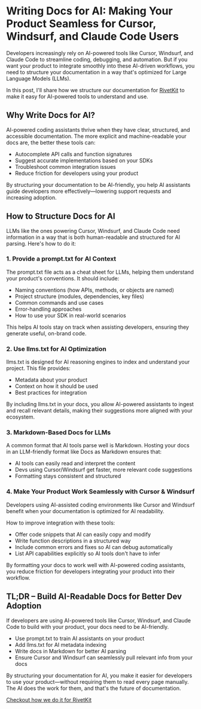 
# Writing Docs for AI: Making Your Product Seamless for Cursor, Windsurf, and Claude Code Users

Developers increasingly rely on AI-powered tools like Cursor, Windsurf, and Claude Code to streamline coding, debugging, and automation. But if you want your product to integrate smoothly into these AI-driven workflows, you need to structure your documentation in a way that's optimized for Large Language Models (LLMs).

In this post, I'll share how we structure our documentation for [RivetKit](https://rivetkit.org) to make it easy for AI-powered tools to understand and use. 


## Why Write Docs for AI?

AI-powered coding assistants thrive when they have clear, structured, and accessible documentation. The more explicit and machine-readable your docs are, the better these tools can:

- Autocomplete API calls and function signatures
- Suggest accurate implementations based on your SDKs
- Troubleshoot common integration issues
- Reduce friction for developers using your product

By structuring your documentation to be AI-friendly, you help AI assistants guide developers more effectively—lowering support requests and increasing adoption.

## How to Structure Docs for AI

LLMs like the ones powering Cursor, Windsurf, and Claude Code need information in a way that is both human-readable and structured for AI parsing. Here's how to do it:

### 1. Provide a prompt.txt for AI Context

The prompt.txt file acts as a cheat sheet for LLMs, helping them understand your product's conventions. It should include:

- Naming conventions (how APIs, methods, or objects are named)
- Project structure (modules, dependencies, key files)
- Common commands and use cases
- Error-handling approaches
- How to use your SDK in real-world scenarios

This helps AI tools stay on track when assisting developers, ensuring they generate useful, on-brand code.

### 2. Use llms.txt for AI Optimization

llms.txt is designed for AI reasoning engines to index and understand your project. This file provides:

- Metadata about your product
- Context on how it should be used
- Best practices for integration

By including llms.txt in your docs, you allow AI-powered assistants to ingest and recall relevant details, making their suggestions more aligned with your ecosystem.

### 3. Markdown-Based Docs for LLMs

A common format that AI tools parse well is Markdown. Hosting your docs in an LLM-friendly format like Docs as Markdown ensures that:

- AI tools can easily read and interpret the content
- Devs using Cursor/Windsurf get faster, more relevant code suggestions
- Formatting stays consistent and structured

### 4. Make Your Product Work Seamlessly with Cursor & Windsurf

Developers using AI-assisted coding environments like Cursor and Windsurf benefit when your documentation is optimized for AI readability.

How to improve integration with these tools:

- Offer code snippets that AI can easily copy and modify
- Write function descriptions in a structured way
- Include common errors and fixes so AI can debug automatically
- List API capabilities explicitly so AI tools don't have to infer

By formatting your docs to work well with AI-powered coding assistants, you reduce friction for developers integrating your product into their workflow.

## TL;DR – Build AI-Readable Docs for Better Dev Adoption

If developers are using AI-powered tools like Cursor, Windsurf, and Claude Code to build with your product, your docs need to be AI-friendly.

- Use prompt.txt to train AI assistants on your product
- Add llms.txt for AI metadata indexing
- Write docs in Markdown for better AI parsing
- Ensure Cursor and Windsurf can seamlessly pull relevant info from your docs

By structuring your documentation for AI, you make it easier for developers to use your product—without requiring them to read every page manually. The AI does the work for them, and that's the future of documentation.

[Checkout how we do it for RivetKit](https://rivetkit.org/llm/prompt)
